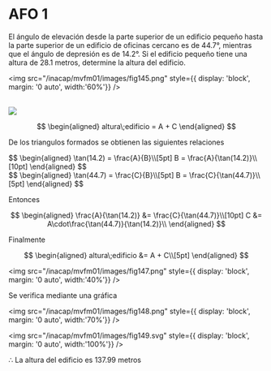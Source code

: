 # AFO 1

El ángulo de elevación desde la parte superior de un edificio pequeño hasta la parte superior de un edificio de oficinas cercano es de 44.7°, mientras que el ángulo de depresión es de 14.2°. Si el edificio pequeño tiene una altura de 28.1 metros, determine la altura del edificio.

<img
	src="/inacap/mvfm01/images/fig145.png"
	style={{ display: 'block', margin: '0 auto', width:'60%'}}
/>
<br/>

<Solution>
<br/>
<img
	src="/inacap/mvfm01/images/fig146.svg"
	style={{ display: 'block', margin: '0 auto', width:'30%'}}
/>
<br/>

$$
\begin{aligned}
    altura\;edificio = A + C
\end{aligned}
$$

De los triangulos formados se obtienen las siguientes relaciones

<style>
{`
.equations-container {
  display: flex;
  justify-content: center;
  align-items: flex-start;
  gap: 2rem;
  margin: 2rem 0;
}

.equation-block {
  flex: 1;
  max-width: 300px;
}

@media (max-width: 768px) {
  .equations-container {
    flex-direction: column;
    align-items: center;
  }
}
`}
</style>
<div className="equations-container">
  <div className="equation-block">
    $$
    \begin{aligned}
     \tan(14.2) = \frac{A}{B}\\[5pt]
     B = \frac{A}{\tan(14.2)}\\[10pt]
    \end{aligned}
    $$
  </div>
  <div className="equation-block">
    $$
    \begin{aligned}
     \tan(44.7) = \frac{C}{B}\\[5pt]
     B = \frac{C}{\tan(44.7)}\\[5pt]
    \end{aligned}
    $$
  </div>
</div>

Entonces

$$
\begin{aligned}
    \frac{A}{\tan(14.2)} &= \frac{C}{\tan(44.7)}\\[10pt]
    C &= A\cdot\frac{\tan(44.7)}{\tan(14.2)}\\
\end{aligned}
$$

Finalmente

$$
\begin{aligned}
    altura\;edificio &= A + C\\[5pt]
\end{aligned}
$$

<img
	src="/inacap/mvfm01/images/fig147.png"
	style={{ display: 'block', margin: '0 auto', width:'40%'}}
/>
<br/>

Se verifica mediante una gráfica

<img
	src="/inacap/mvfm01/images/fig148.png"
	style={{ display: 'block', margin: '0 auto', width:'70%'}}
/>
<br/>

<img
	src="/inacap/mvfm01/images/fig149.svg"
	style={{ display: 'block', margin: '0 auto', width:'100%'}}
/>
<br/>

$\therefore$ La altura del edificio es 137.99 metros
</Solution>